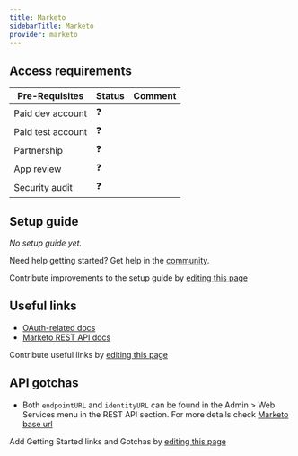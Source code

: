 ```yaml
---
title: Marketo
sidebarTitle: Marketo
provider: marketo
---
```



<Overview />
<PreBuiltTooling provider={providers[pageMetadata.provider]} />
<PreBuiltUseCases />

## Access requirements
| Pre-Requisites | Status | Comment|
| - | - | - |
| Paid dev account | ❓ |  |
| Paid test account | ❓ |  |
| Partnership | ❓ | |
| App review | ❓ |  |
| Security audit | ❓ | |


## Setup guide

_No setup guide yet._

<Tip>Need help getting started? Get help in the [community](https://nango.dev/slack).</Tip>

<Note>Contribute improvements to the setup guide by [editing this page](https://github.com/nangohq/nango/tree/master/docs-v2/integrations/all/insightly.mdx)</Note>


## Useful links

-   [OAuth-related docs](https://developers.marketo.com/rest-api/authentication)
-   [Marketo REST API docs](https://developers.marketo.com/rest-api)

<Note>Contribute useful links by [editing this page](https://github.com/nangohq/nango/tree/master/docs-v2/integrations/all/insightly.mdx)</Note>

## API gotchas

-   Both `endpointURL` and `identityURL` can be found in the Admin > Web Services menu in the REST API section. For more details check [Marketo base url](https://developers.marketo.com/rest-api/base-url/)

<Note>Add Getting Started links and Gotchas by [editing this page](https://github.com/nangohq/nango/tree/master/docs-v2/integrations/all/marketo.mdx)</Note>
